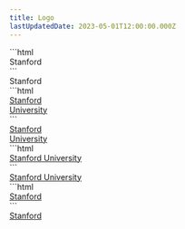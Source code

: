 ```yaml
---
title: Logo
lastUpdatedDate: 2023-05-01T12:00:00.000Z
---
```

<Section heading="Default" width="full" className="max-w-1200">
  ```html
  <div class="logo text-cardinal-red">Stanford</div>
  ```
  <div className="logo text-cardinal-red">Stanford</div>
</Section>

<Section heading="Stacked" width="full" className="max-w-1200">
  ```html
  <div class="bg-cardinal-red rs-p-2">
    <a href="https://www.stanford.edu" class="logo hocus:no-underline text-white hocus:text-white type-3">
      Stanford <br/> University
    </a>
  </div>
  ```

  <div className="bg-cardinal-red rs-p-2">
    <a href="https://www.stanford.edu" className="logo hocus:no-underline text-white hocus:text-white type-3">Stanford <br/> University</a>
  </div>
</Section>

<Section heading="Full" width="full" className="max-w-1200">
  ```html
  <div class="bg-cardinal-red rs-p-2">
    <a class="logo hocus:no-underline text-white hocus:text-white text-20 leading-none" href="https://www.stanford.edu">
      Stanford University
    </a>
  </div>
  ```

  <div className="bg-cardinal-red rs-p-2">
    <a className="logo hocus:no-underline text-white hocus:text-white text-20 leading-none" href="https://www.stanford.edu">Stanford University</a>
  </div>

</Section>

<Section heading="Short" width="full" className="max-w-1200">
  ```html
  <div class="bg-cardinal-red rs-p-2">
    <a class="logo hocus:no-underline text-white hocus:text-white" href="https://www.stanford.edu">Stanford</a>
  </div>
  ```

  <div className="bg-cardinal-red rs-p-2">
    <a className="logo hocus:no-underline text-white hocus:text-white" href="https://www.stanford.edu">Stanford</a>
  </div>

</Section>
